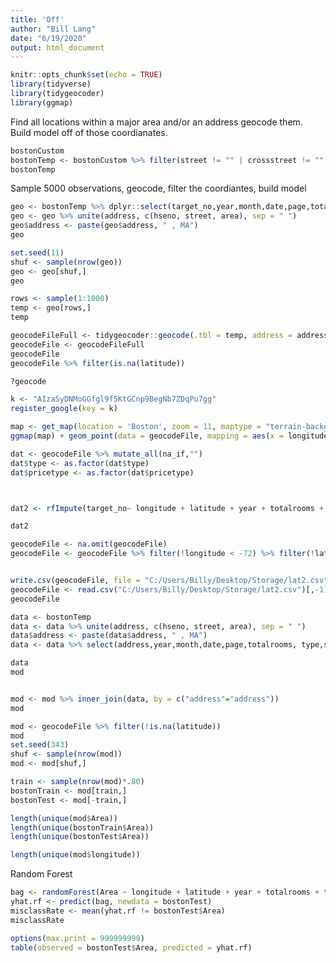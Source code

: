 ```yaml
---
title: 'Off'
author: "Bill Lang"
date: "6/19/2020"
output: html_document
---
```


```r
knitr::opts_chunk$set(echo = TRUE)
library(tidyverse)
library(tidygeocoder)
library(ggmap)
```

Find all locations within a major area and/or an address geocode them.
Build model off of those coordianates.

```r
bostonCustom 
bostonTemp <- bostonCustom %>% filter(street != "" | crossstreet != "" | area != "")
bostonTemp
```

Sample 5000 observations, geocode, filter the coordiantes, build model

```r
geo <- bostonTemp %>% dplyr::select(target_no,year,month,date,page,totalrooms,pricetype, saleprice,rentprice, frequency, type, area, hseno, street) %>% mutate(Area = area)
geo <- geo %>% unite(address, c(hseno, street, area), sep = " ")
geo$address <- paste(geo$address, " , MA")
geo
```


```r
set.seed(11)
shuf <- sample(nrow(geo))
geo <- geo[shuf,]
geo

rows <- sample(1:1000)
temp <- geo[rows,]
temp
```


```r
geocodeFileFull <- tidygeocoder::geocode(.tbl = temp, address = address, method = "osm", lat = latitude, long = longitude)
geocodeFile <- geocodeFileFull
geocodeFile
geocodeFile %>% filter(is.na(latitude))

?geocode
```


```r
k <- "AIzaSyDNMoGGfgl9f5KtGCnp9BegNb7ZDqPu7gg"
register_google(key = k)
```


```r
map <- get_map(location = 'Boston', zoom = 11, maptype = "terrain-background", source = 'google', color = 'color')
ggmap(map) + geom_point(data = geocodeFile, mapping = aes(x = longitude, y = latitude, color = factor(Area)), position = "jitter")
```


```r
dat <- geocodeFile %>% mutate_all(na_if,"")
dat$type <- as.factor(dat$type)
dat$pricetype <- as.factor(dat$pricetype)



dat2 <- rfImpute(target_no~ longitude + latitude + year + totalrooms + type +saleprice + rentprice + pricetype ,data = dat, iter = 6)

dat2
```


```r
geocodeFile <- na.omit(geocodeFile)
geocodeFile <- geocodeFile %>% filter(!longitude < -72) %>% filter(!latitude > 42.75)%>% filter(longitude < -70.8)%>% filter(latitude > 42.0)


write.csv(geocodeFile, file = "C:/Users/Billy/Desktop/Storage/lat2.csv")
geocodeFile <- read.csv("C:/Users/Billy/Desktop/Storage/lat2.csv")[,-1]
geocodeFile
```



```r
data <- bostonTemp
data <- data %>% unite(address, c(hseno, street, area), sep = " ")
data$address <- paste(data$address, " , MA")
data <- data %>% select(address,year,month,date,page,totalrooms, type,saleprice)

data
mod


mod <- mod %>% inner_join(data, by = c("address"="address"))
mod
```


```r
mod <- geocodeFile %>% filter(!is.na(latitude))
mod
set.seed(343)
shuf <- sample(nrow(mod))
mod <- mod[shuf,]

train <- sample(nrow(mod)*.80)
bostonTrain <- mod[train,]
bostonTest <- mod[-train,]

length(unique(mod$Area))
length(unique(bostonTrain$Area))
length(unique(bostonTest$Area))

length(unique(mod$longitude))
```


Random Forest

```r
bag <- randomForest(Area ~ longitude + latitude + year + totalrooms + type, data = bostonTrain, ntree = 500, mtry = 3, importance = TRUE)
yhat.rf <- predict(bag, newdata = bostonTest)
misclassRate <- mean(yhat.rf != bostonTest$Area)
misclassRate
```


```r
options(max.print = 999999999)
table(observed = bostonTest$Area, predicted = yhat.rf)
```

